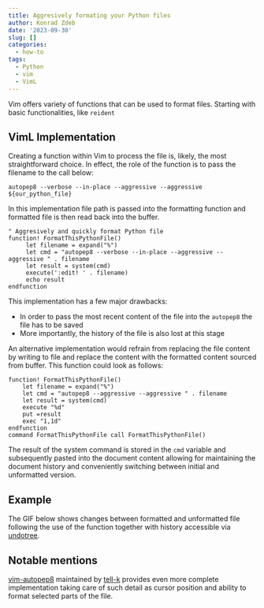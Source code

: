 ```yaml
---
title: Aggresively formating your Python files
author: Konrad Zdeb
date: '2023-09-30'
slug: []
categories:
  - how-to
tags:
  - Python
  - vim
  - VimL
---
```


Vim offers variety of functions that can be used to format files. Starting with basic functionalities, like `reident`

## VimL Implementation 

Creating a function within Vim to process the file is, likely, the most straightforward choice. In effect, the role of the function is to pass the filename to the call below:

```shell
autopep8 --verbose --in-place --aggressive --aggressive   ${our_python_file}
```

In this implementation file path is passed into the formatting function and formatted file is then read back into the buffer.

```vim
" Aggresively and quickly format Python file
function! FormatThisPythonFile()
	 let filename = expand("%")
	 let cmd = "autopep8 --verbose --in-place --aggressive --aggressive " . filename
	 let result = system(cmd)
	 execute(':edit! ' . filename)
	 echo result
endfunction
```

This implementation has a few major drawbacks:

* In order to pass the most recent content of the file into the `autopep8` the file has to be saved
* More importantly, the history of the file is also lost at this stage

An alternative implementation would refrain from replacing the file content by writing to file and replace the content with the formatted content sourced from buffer. This function could look as follows:

```vim
function! FormatThisPythonFile()
	let filename = expand("%")
	let cmd = "autopep8 --aggressive --aggressive " . filename
	let result = system(cmd)
	execute "%d"
	put =result
	exec "1,1d"
endfunction
command FormatThisPythonFile call FormatThisPythonFile()
```

The result of the system command is stored in the `cmd` variable and subsequently pasted into the document content allowing for maintaining the document history and conveniently switching between initial and unformatted version. 

## Example

The GIF below shows changes between formatted and unformatted file following the use of the function together with history accessible via [undotree](https://github.com/mbbill/undotree).

## Notable mentions

[vim-autopep8](https://github.com/tell-k/vim-autopep8) maintained by [tell-k](https://github.com/tell-k) provides even more complete implementation taking care of such detail as cursor position and ability to format selected parts of the file. 


